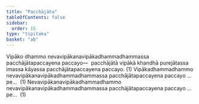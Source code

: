 ```yaml
---
title: "Pacchājāta"
tableOfContents: false
sidebar:
  order: 15
type: "tipitaka"
basket: "ab"
---
```



<DynamicBreadcrumb />

<Division number="106">

<Paragraph number="2354">
Vipāko dhammo nevavipākanavipākadhammadhammassa pacchājātapaccayena paccayo—  pacchājātā vipākā khandhā purejātassa imassa kāyassa pacchājātapaccayena paccayo. (1)
</Paragraph>

<Paragraph number="2355">
Vipākadhammadhammo nevavipākanavipākadhammadhammassa pacchājātapaccayena paccayo …pe…  (1)
</Paragraph>

<Paragraph number="2356">
Nevavipākanavipākadhammadhammo nevavipākanavipākadhammadhammassa pacchājātapaccayena paccayo …pe…  (1)
</Paragraph>
</Division>